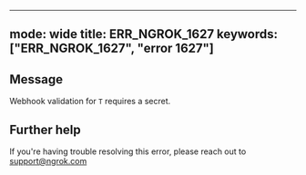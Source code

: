 
---
mode: wide
title: ERR_NGROK_1627
keywords: ["ERR_NGROK_1627", "error 1627"]
---

## Message
Webhook validation for `T` requires a secret.




## Further help
If you're having trouble resolving this error, please reach out to [support@ngrok.com](mailto:support@ngrok.com?subject=Help%20with%20ERR_NGROK_1627)

